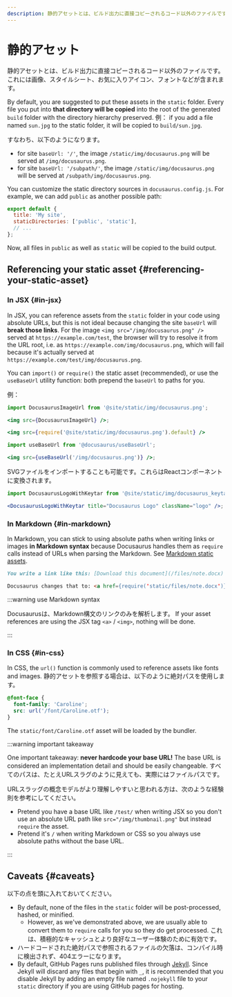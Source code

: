 ```yaml
---
description: 静的アセットとは、ビルド出力に直接コピーされるコード以外のファイルです。 静的アセットの扱い方と、静的アセットを使用する最善の方法について説明します。
---
```


# 静的アセット

静的アセットとは、ビルド出力に直接コピーされるコード以外のファイルです。 これには画像、スタイルシート、お気に入りアイコン、フォントなどが含まれます。

By default, you are suggested to put these assets in the `static` folder. Every file you put into **that directory will be copied** into the root of the generated `build` folder with the directory hierarchy preserved. 例： if you add a file named `sun.jpg` to the static folder, it will be copied to `build/sun.jpg`.

すなわち、以下のようになります。

- for site `baseUrl: '/'`, the image `/static/img/docusaurus.png` will be served at `/img/docusaurus.png`.
- for site `baseUrl: '/subpath/'`, the image `/static/img/docusaurus.png` will be served at `/subpath/img/docusaurus.png`.

You can customize the static directory sources in `docusaurus.config.js`. For example, we can add `public` as another possible path:

```js title="docusaurus.config.js"
export default {
  title: 'My site',
  staticDirectories: ['public', 'static'],
  // ...
};
```

Now, all files in `public` as well as `static` will be copied to the build output.

## Referencing your static asset {#referencing-your-static-asset}

### In JSX {#in-jsx}

In JSX, you can reference assets from the `static` folder in your code using absolute URLs, but this is not ideal because changing the site `baseUrl` will **break those links**. For the image `<img src="/img/docusaurus.png" />` served at `https://example.com/test`, the browser will try to resolve it from the URL root, i.e. as `https://example.com/img/docusaurus.png`, which will fail because it's actually served at `https://example.com/test/img/docusaurus.png`.

You can `import()` or `require()` the static asset (recommended), or use the `useBaseUrl` utility function: both prepend the `baseUrl` to paths for you.

例：

```jsx title="MyComponent.js"
import DocusaurusImageUrl from '@site/static/img/docusaurus.png';

<img src={DocusaurusImageUrl} />;
```

```jsx title="MyComponent.js"
<img src={require('@site/static/img/docusaurus.png').default} />
```

```jsx title="MyComponent.js"
import useBaseUrl from '@docusaurus/useBaseUrl';

<img src={useBaseUrl('/img/docusaurus.png')} />;
```

SVGファイルをインポートすることも可能です。これらはReactコンポーネントに変換されます。

```jsx title="MyComponent.js"
import DocusaurusLogoWithKeytar from '@site/static/img/docusaurus_keytar.svg';

<DocusaurusLogoWithKeytar title="Docusaurus Logo" className="logo" />;
```

### In Markdown {#in-markdown}

In Markdown, you can stick to using absolute paths when writing links or images **in Markdown syntax** because Docusaurus handles them as `require` calls instead of URLs when parsing the Markdown. See [Markdown static assets](./guides/markdown-features/markdown-features-assets.mdx).

```md
You write a link like this: [Download this document](/files/note.docx)

Docusaurus changes that to: <a href={require('static/files/note.docx')}>Download this document</a>
```

:::warning use Markdown syntax

Docusaurusは、Markdown構文のリンクのみを解析します。 If your asset references are using the JSX tag `<a>` / `<img>`, nothing will be done.

:::

### In CSS {#in-css}

In CSS, the `url()` function is commonly used to reference assets like fonts and images. 静的アセットを参照する場合は、以下のように絶対パスを使用します。

```css
@font-face {
  font-family: 'Caroline';
  src: url('/font/Caroline.otf');
}
```

The `static/font/Caroline.otf` asset will be loaded by the bundler.

:::warning important takeaway

One important takeaway: **never hardcode your base URL!** The base URL is considered an implementation detail and should be easily changeable. すべてのパスは、たとえURLスラグのように見えても、実際にはファイルパスです。

URLスラッグの概念モデルがより理解しやすいと思われる方は、次のような経験則を参考にしてください。

- Pretend you have a base URL like `/test/` when writing JSX so you don't use an absolute URL path like `src="/img/thumbnail.png"` but instead `require` the asset.
- Pretend it's `/` when writing Markdown or CSS so you always use absolute paths without the base URL.

:::

## Caveats {#caveats}

以下の点を頭に入れておいてください。

- By default, none of the files in the `static` folder will be post-processed, hashed, or minified.
  - However, as we've demonstrated above, we are usually able to convert them to `require` calls for you so they do get processed. これは、積極的なキャッシュとより良好なユーザー体験のために有効です。
- ハードコードされた絶対パスで参照されるファイルの欠落は、コンパイル時に検出されず、404エラーになります。
- By default, GitHub Pages runs published files through [Jekyll](https://jekyllrb.com/). Since Jekyll will discard any files that begin with `_`, it is recommended that you disable Jekyll by adding an empty file named `.nojekyll` file to your `static` directory if you are using GitHub pages for hosting.
